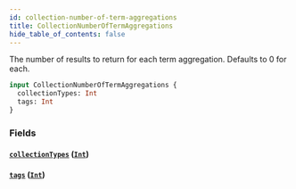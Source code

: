 ```yaml
---
id: collection-number-of-term-aggregations
title: CollectionNumberOfTermAggregations
hide_table_of_contents: false
---
```



The number of results to return for each term aggregation. Defaults to 0 for each.

```graphql
input CollectionNumberOfTermAggregations {
  collectionTypes: Int
  tags: Int
}
```


### Fields

#### [`collectionTypes`](#) ([`Int`](/developers/demandhq-apis/storefront-api/graphql/reference/scalars/int))




#### [`tags`](#) ([`Int`](/developers/demandhq-apis/storefront-api/graphql/reference/scalars/int))






